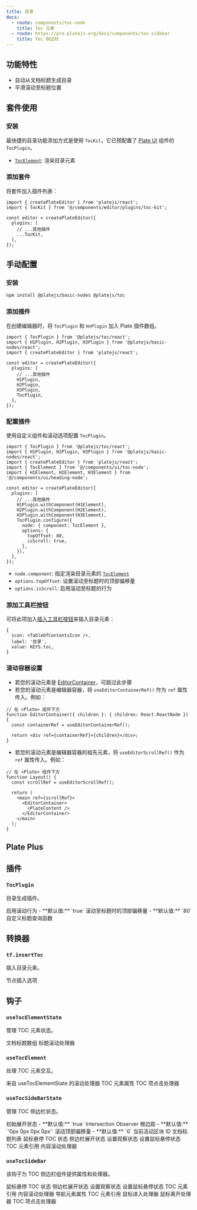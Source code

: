```yaml
---
title: 目录
docs:
  - route: components/toc-node
    title: Toc 元素
  - route: https://pro.platejs.org/docs/components/toc-sidebar
    title: Toc 侧边栏
---
```


<ComponentPreview name="toc-demo" />

<PackageInfo>

## 功能特性

- 自动从文档标题生成目录
- 平滑滚动至标题位置

</PackageInfo>

## 套件使用

<Steps>

### 安装

最快捷的目录功能添加方式是使用 `TocKit`，它已预配置了 [Plate UI](/docs/installation/plate-ui) 组件的 `TocPlugin`。

<ComponentSource name="toc-kit" />

- [`TocElement`](/docs/components/toc-node): 渲染目录元素

### 添加套件

将套件加入插件列表：

```tsx
import { createPlateEditor } from 'platejs/react';
import { TocKit } from '@/components/editor/plugins/toc-kit';

const editor = createPlateEditor({
  plugins: [
    // ...其他插件
    ...TocKit,
  ],
});
```

</Steps>

## 手动配置

<Steps>

### 安装

```bash
npm install @platejs/basic-nodes @platejs/toc
```

### 添加插件

在创建编辑器时，将 `TocPlugin` 和 `HnPlugin` 加入 Plate 插件数组。

```tsx
import { TocPlugin } from '@platejs/toc/react';
import { H1Plugin, H2Plugin, H3Plugin } from '@platejs/basic-nodes/react';
import { createPlateEditor } from 'platejs/react';

const editor = createPlateEditor({
  plugins: [
    // ...其他插件
    H1Plugin,
    H2Plugin,
    H3Plugin,
    TocPlugin,
  ],
});
```

### 配置插件

使用自定义组件和滚动选项配置 `TocPlugin`。

```tsx
import { TocPlugin } from '@platejs/toc/react';
import { H1Plugin, H2Plugin, H3Plugin } from '@platejs/basic-nodes/react';
import { createPlateEditor } from 'platejs/react';
import { TocElement } from '@/components/ui/toc-node';
import { H1Element, H2Element, H3Element } from '@/components/ui/heading-node';

const editor = createPlateEditor({
  plugins: [
    // ...其他插件
    H1Plugin.withComponent(H1Element),
    H2Plugin.withComponent(H2Element),
    H3Plugin.withComponent(H3Element),
    TocPlugin.configure({
      node: { component: TocElement },
      options: {
        topOffset: 80,
        isScroll: true,
      },
    }),
  ],
});
```

- `node.component`: 指定渲染目录元素的 [`TocElement`](/docs/components/toc-node)
- `options.topOffset`: 设置滚动至标题时的顶部偏移量
- `options.isScroll`: 启用滚动至标题的行为

### 添加工具栏按钮

可将此项加入[插入工具栏按钮](/docs/toolbar#insert-toolbar-button)来插入目录元素：

```tsx
{
  icon: <TableOfContentsIcon />,
  label: '目录',
  value: KEYS.toc,
}
```

### 滚动容器设置

- 若您的滚动元素是 [EditorContainer](/docs/components/editor)，可跳过此步骤
- 若您的滚动元素是编辑器容器，将 `useEditorContainerRef()` 作为 `ref` 属性传入。例如：

```tsx
// 在 <Plate> 组件下方
function EditorContainer({ children }: { children: React.ReactNode }) {
  const containerRef = useEditorContainerRef();

  return <div ref={containerRef}>{children}</div>;
}
```

- 若您的滚动元素是编辑器容器的祖先元素，将 `useEditorScrollRef()` 作为 `ref` 属性传入。例如：

```tsx
// 在 <Plate> 组件下方
function Layout() {
  const scrollRef = useEditorScrollRef();

  return (
    <main ref={scrollRef}>
      <EditorContainer>
        <PlateContent />
      </EditorContainer>
    </main>
  );
}
```

</Steps>

## Plate Plus

<ComponentPreviewPro name="toc-pro" />

## 插件

### `TocPlugin`

目录生成插件。

<API name="TocPlugin">
<APIOptions>
  <APIItem name="isScroll" type="boolean" optional>
    启用滚动行为
    - **默认值:** `true`
  </APIItem>
  <APIItem name="topOffset" type="number" optional>
    滚动至标题时的顶部偏移量
    - **默认值:** `80`
  </APIItem>
  <APIItem name="queryHeading" type="(editor: SlateEditor) => Heading[]" optional>
    自定义标题查询函数
  </APIItem>
</APIOptions>
</API>

## 转换器

### `tf.insertToc`

插入目录元素。

<API name="insertToc">
<APIOptions type="InsertNodesOptions<SlateEditor>">
    节点插入选项
</APIOptions>
</API>

## 钩子

### `useTocElementState`

管理 TOC 元素状态。

<API name="useTocElementState">
<APIReturns>
  <APIItem name="headingList" type="Heading[]">
    文档标题数组
  </APIItem>
  <APIItem name="onContentScroll" type="(el: HTMLElement, id: string, behavior: ScrollBehavior) => void">
    标题滚动处理器
  </APIItem>
</APIReturns>
</API>

### `useTocElement`

处理 TOC 元素交互。

<API name="useTocElement">

<APIParameters>
  <APIItem name="onContentScroll" type="(el: HTMLElement, id: string, behavior: ScrollBehavior) => void">
    来自 useTocElementState 的滚动处理器
  </APIItem>
</APIParameters>

<APIReturns>
  <APIItem name="props" type="object">
    TOC 元素属性
  </APIItem>
  <APISubList>
    <APISubListItem parent="props" name="onClick" type="(e: React.MouseEvent, item: Heading, behavior: ScrollBehavior) => void">
      TOC 项点击处理器
    </APISubListItem>
  </APISubList>
</APIReturns>
</API>

### `useTocSideBarState`

管理 TOC 侧边栏状态。

<API name="useTocSideBarState">
<APIParameters>
  <APIItem name="open" type="boolean" optional>
    初始展开状态
    - **默认值:** `true`
  </APIItem>
  <APIItem name="rootMargin" type="string" optional>
    Intersection Observer 根边距
    - **默认值:** `'0px 0px 0px 0px'`
  </APIItem>
  <APIItem name="topOffset" type="number" optional>
    滚动顶部偏移量
    - **默认值:** `0`
  </APIItem>
</APIParameters>

<APIReturns>
  <APIItem name="activeContentId" type="string">
    当前活动区块 ID
  </APIItem>
  <APIItem name="headingList" type="Heading[]">
    文档标题列表
  </APIItem>
  <APIItem name="mouseInToc" type="boolean">
    鼠标悬停 TOC 状态
  </APIItem>
  <APIItem name="open" type="boolean">
    侧边栏展开状态
  </APIItem>
  <APIItem name="setIsObserve" type="React.Dispatch<React.SetStateAction<boolean>>">
    设置观察状态
  </APIItem>
  <APIItem name="setMouseInToc" type="React.Dispatch<React.SetStateAction<boolean>>">
    设置鼠标悬停状态
  </APIItem>
  <APIItem name="tocRef" type="React.RefObject<HTMLElement>">
    TOC 元素引用
  </APIItem>
  <APIItem name="onContentScroll" type="(options: { id: string; behavior?: ScrollBehavior; el: HTMLElement }) => void">
    内容滚动处理器
  </APIItem>
</APIReturns>
</API>

### `useTocSideBar`

该钩子为 TOC 侧边栏组件提供属性和处理器。

<API name="useTocSideBar">
<APIParameters>
  <APIItem name="mouseInToc" type="boolean">
    鼠标悬停 TOC 状态
  </APIItem>
  <APIItem name="open" type="boolean">
    侧边栏展开状态
  </APIItem>
  <APIItem name="setIsObserve" type="React.Dispatch<React.SetStateAction<boolean>>">
    设置观察状态
  </APIItem>
  <APIItem name="setMouseInToc" type="React.Dispatch<React.SetStateAction<boolean>>">
    设置鼠标悬停状态
  </APIItem>
  <APIItem name="tocRef" type="React.RefObject<HTMLElement>">
    TOC 元素引用
  </APIItem>
  <APIItem name="onContentScroll" type="(options: { id: string; behavior?: ScrollBehavior; el: HTMLElement }) => void">
    内容滚动处理器
  </APIItem>
</APIParameters>
<APIReturns>
  <APIItem name="navProps" type="object">
    导航元素属性
  </APIItem>
  <APISubList type="navProps">
    <APISubListItem parent="navProps" name="ref" type="React.RefObject<HTMLElement>">
      TOC 元素引用
    </APISubListItem>
    <APISubListItem parent="navProps" name="onMouseEnter" type="() => void">
      鼠标进入处理器
    </APISubListItem>
    <APISubListItem parent="navProps" name="onMouseLeave" type="(e: React.MouseEvent<HTMLElement, MouseEvent>) => void">
      鼠标离开处理器
    </APISubListItem>
  </APISubList>
  <APISubListItem parent="navProps" name="onContentClick" type="(e: React.MouseEvent<HTMLElement, MouseEvent>, item: Heading, behavior?: ScrollBehavior) => void">
    TOC 项点击处理器
  </APISubListItem>
</APIReturns>
</API>